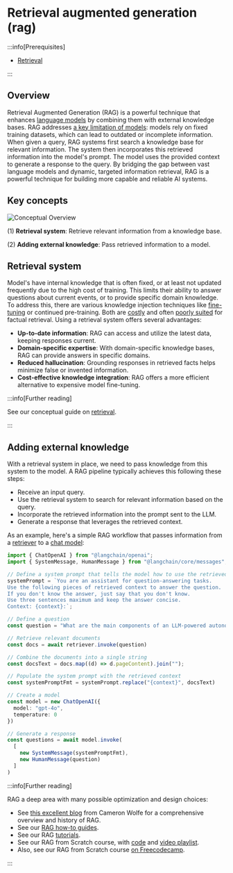# Retrieval augmented generation (rag)

:::info[Prerequisites]

- [Retrieval](/docs/concepts/retrieval/)

:::

## Overview

Retrieval Augmented Generation (RAG) is a powerful technique that enhances [language models](/docs/concepts/chat_models/) by combining them with external knowledge bases.
RAG addresses [a key limitation of models](https://www.glean.com/blog/how-to-build-an-ai-assistant-for-the-enterprise): models rely on fixed training datasets, which can lead to outdated or incomplete information.
When given a query, RAG systems first search a knowledge base for relevant information.
The system then incorporates this retrieved information into the model's prompt.
The model uses the provided context to generate a response to the query.
By bridging the gap between vast language models and dynamic, targeted information retrieval, RAG is a powerful technique for building more capable and reliable AI systems.

## Key concepts

![Conceptual Overview](/img/rag_concepts.png)

(1) **Retrieval system**: Retrieve relevant information from a knowledge base.

(2) **Adding external knowledge**: Pass retrieved information to a model.

## Retrieval system

Model's have internal knowledge that is often fixed, or at least not updated frequently due to the high cost of training.
This limits their ability to answer questions about current events, or to provide specific domain knowledge.
To address this, there are various knowledge injection techniques like [fine-tuning](https://hamel.dev/blog/posts/fine_tuning_valuable.html) or continued pre-training.
Both are [costly](https://www.glean.com/blog/how-to-build-an-ai-assistant-for-the-enterprise) and often [poorly suited](https://www.anyscale.com/blog/fine-tuning-is-for-form-not-facts) for factual retrieval.
Using a retrieval system offers several advantages:

- **Up-to-date information**: RAG can access and utilize the latest data, keeping responses current.
- **Domain-specific expertise**: With domain-specific knowledge bases, RAG can provide answers in specific domains.
- **Reduced hallucination**: Grounding responses in retrieved facts helps minimize false or invented information.
- **Cost-effective knowledge integration**: RAG offers a more efficient alternative to expensive model fine-tuning.

:::info[Further reading]

See our conceptual guide on [retrieval](/docs/concepts/retrieval/).

:::

## Adding external knowledge

With a retrieval system in place, we need to pass knowledge from this system to the model.
A RAG pipeline typically achieves this following these steps:

- Receive an input query.
- Use the retrieval system to search for relevant information based on the query.
- Incorporate the retrieved information into the prompt sent to the LLM.
- Generate a response that leverages the retrieved context.

As an example, here's a simple RAG workflow that passes information from a [retriever](/docs/concepts/retrievers/) to a [chat model](/docs/concepts/chat_models/):

```typescript
import { ChatOpenAI } from "@langchain/openai";
import { SystemMessage, HumanMessage } from "@langchain/core/messages";

// Define a system prompt that tells the model how to use the retrieved context
systemPrompt = `You are an assistant for question-answering tasks.
Use the following pieces of retrieved context to answer the question.
If you don't know the answer, just say that you don't know.
Use three sentences maximum and keep the answer concise.
Context: {context}:`;

// Define a question
const question = "What are the main components of an LLM-powered autonomous agent system?";

// Retrieve relevant documents
const docs = await retriever.invoke(question)

// Combine the documents into a single string
const docsText = docs.map((d) => d.pageContent).join("");

// Populate the system prompt with the retrieved context
const systemPromptFmt = systemPrompt.replace("{context}", docsText)

// Create a model
const model = new ChatOpenAI({
  model: "gpt-4o",
  temperature: 0
})

// Generate a response
const questions = await model.invoke(
  [
    new SystemMessage(systemPromptFmt),
    new HumanMessage(question)
  ]
)
```

:::info[Further reading]

RAG a deep area with many possible optimization and design choices:

- See [this excellent blog](https://cameronrwolfe.substack.com/p/a-practitioners-guide-to-retrieval?utm_source=profile&utm_medium=reader2) from Cameron Wolfe for a comprehensive overview and history of RAG.
- See our [RAG how-to guides](/docs/how_to/#qa-with-rag).
- See our RAG [tutorials](/docs/tutorials/#working-with-external-knowledge).
- See our RAG from Scratch course, with [code](https://github.com/langchain-ai/rag-from-scratch) and [video playlist](https://www.youtube.com/playlist?list=PLfaIDFEXuae2LXbO1_PKyVJiQ23ZztA0x).
- Also, see our RAG from Scratch course [on Freecodecamp](https://youtu.be/sVcwVQRHIc8?feature=shared).

:::
